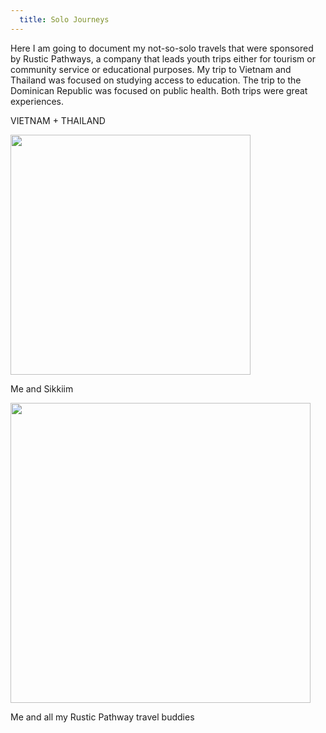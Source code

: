 ```yaml
---
  title: Solo Journeys
---
```


Here I am going to document my not-so-solo travels that were sponsored by Rustic Pathways, a company that leads youth trips either for tourism or community service or educational purposes. My trip to Vietnam and Thailand was focused on studying access to education. The trip to the Dominican Republic was focused on public health. Both trips were great experiences.

VIETNAM + THAILAND

![](pics/IMG_5061.JPG){width="4in"}

Me and Sikkiim

![](pics/IMG_5201.JPG){width="5in"}

Me and all my Rustic Pathway travel buddies
